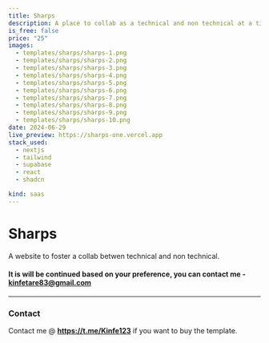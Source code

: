 ```yaml
---
title: Sharps
description: A place to collab as a technical and non technical at a time 
is_free: false
price: "25"
images:
  - templates/sharps/sharps-1.png
  - templates/sharps/sharps-2.png
  - templates/sharps/sharps-3.png
  - templates/sharps/sharps-4.png
  - templates/sharps/sharps-5.png
  - templates/sharps/sharps-6.png
  - templates/sharps/sharps-7.png
  - templates/sharps/sharps-8.png
  - templates/sharps/sharps-9.png
  - templates/sharps/sharps-10.png
date: 2024-06-29
live_preview: https://sharps-one.vercel.app
stack_used:
  - nextjs
  - tailwind
  - supabase
  - react
  - shadcn

kind: saas
---
```



# Sharps 
 
A website to foster a collab betwen technical and non technical.

#### It is will be continued based on your preference, you can contact me - kinfetare83@gmail.com

----

### Contact
Contact me @  **https://t.me/Kinfe123** if you want to buy the template.